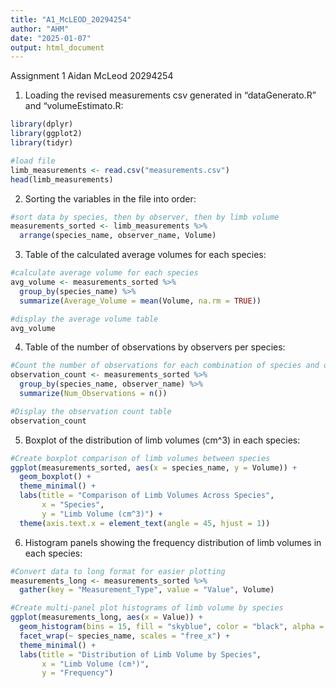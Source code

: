 ```yaml
---
title: "A1_McLEOD_20294254"
author: "AHM"
date: "2025-01-07"
output: html_document
---
```

Assignment 1
Aidan McLeod
20294254

1. Loading the revised measurements csv generated in "dataGenerato.R" and "volumeEstimato.R:
```r
library(dplyr)
library(ggplot2)
library(tidyr)

#load file
limb_measurements <- read.csv("measurements.csv")
head(limb_measurements)
```

2. Sorting the variables in the file into order:
```r
#sort data by species, then by observer, then by limb volume
measurements_sorted <- limb_measurements %>% 
  arrange(species_name, observer_name, Volume)
```

3. Table of the calculated average volumes for each species:
```r
#calculate average volume for each species 
avg_volume <- measurements_sorted %>% 
  group_by(species_name) %>% 
  summarize(Average_Volume = mean(Volume, na.rm = TRUE))

#display the average volume table
avg_volume
```
4. Table of the number of observations by observers per species:
```r
#Count the number of observations for each combination of species and observer 
observation_count <- measurements_sorted %>%
  group_by(species_name, observer_name) %>% 
  summarize(Num_Observations = n())

#Display the observation count table
observation_count
```

5. Boxplot of the distribution of limb volumes (cm^3) in each species:
```r
#Create boxplot comparison of limb volumes between species 
ggplot(measurements_sorted, aes(x = species_name, y = Volume)) + 
  geom_boxplot() + 
  theme_minimal() + 
  labs(title = "Comparison of Limb Volumes Across Species",
       x = "Species",
       y = "Limb Volume (cm^3)") + 
  theme(axis.text.x = element_text(angle = 45, hjust = 1))
```

6. Histogram panels showing the frequency distribution of limb volumes in each species:
```r
#Convert data to long format for easier plotting
measurements_long <- measurements_sorted %>% 
  gather(key = "Measurement_Type", value = "Value", Volume)

#Create multi-panel plot histograms of limb volume by species
ggplot(measurements_long, aes(x = Value)) +
  geom_histogram(bins = 15, fill = "skyblue", color = "black", alpha = 0.7) +
  facet_wrap(~ species_name, scales = "free_x") +
  theme_minimal() +
  labs(title = "Distribution of Limb Volume by Species",
       x = "Limb Volume (cm³)",
       y = "Frequency")
```
